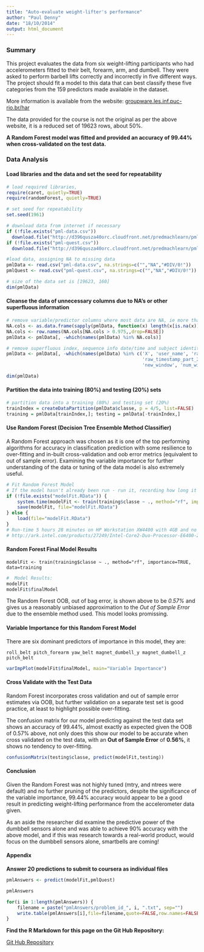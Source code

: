 ```yaml
---
title: "Auto-evaluate weight-lifter's performance"
author: "Paul Denny"
date: "18/10/2014"
output: html_document
---
```


### Summary

This project evaluates the data from six weight-lifting participants who had accelerometers fitted to their belt, forearm, arm, and dumbell. They were asked to perform barbell lifts correctly and incorrectly in five different ways.  The project should fit a model to this data that can best classify these five categories from the 159 predictors made available in the dataset.

More information is available from the website: [groupware.les.inf.puc-rio.br/har](htp://groupware.les.inf.puc-rio.br/har)

The data provided for the course is not the original as per the above website, it is a reduced set of 19623 rows, about 50%.

**A Random Forest model was fitted and provided an accuracy of 99.44% when cross-validated on the test data.**

### Data Analysis

#### Load libraries and the data and set the seed for repeatability

```r
# load required libraries,
require(caret, quietly=TRUE)
require(randomForest, quietly=TRUE)

# set seed for repeatability
set.seed(1961)

# download data from internet if necessary
if (!file.exists("pml-data.csv"))
  download.file("http://d396qusza40orc.cloudfront.net/predmachlearn/pml-training.csv", "pml-data.csv")
if (!file.exists("pml-quest.csv"))
  download.file("http://d396qusza40orc.cloudfront.net/predmachlearn/pml-testing.csv", "pml-quest.csv")

#load data, assigning NA to missing data
pmlData <- read.csv("pml-data.csv", na.strings=c("","NA","#DIV/0!"))
pmlQuest <- read.csv("pml-quest.csv", na.strings=c("","NA","#DIV/0!"))

# size of the data set is [19623, 160]
dim(pmlData)
```

#### Cleanse the data of unnecessary columns due to NA's or other superfluous information

```r
# remove variable/predictor columns where most data are NA, ie more than 97.5%
NA.cols <- as.data.frame(sapply(pmlData, function(x) length(x[is.na(x)])/length(x)))
NA.cols <- row.names(NA.cols[NA.cols > 0.975,,drop=FALSE])
pmlData <- pmlData[, -which(names(pmlData) %in% NA.cols)]

# remove superfluous index, sequence info date/time and subject identity 
pmlData <- pmlData[, -which(names(pmlData) %in% c('X', 'user_name', 'raw_timestamp_part_1', 
                                                  'raw_timestamp_part_2', 'cvtd_timestamp', 
                                                  'new_window', 'num_window'))]

dim(pmlData)
```

#### Partition the data into training (80%) and testing (20%) sets

```r
# partition data into a training (80%) and testing set (20%)
trainIndex = createDataPartition(pmlData$classe, p = 4/5, list=FALSE)
training = pmlData[trainIndex,]; testing = pmlData[-trainIndex,]
```

#### Use Random Forest (Decision Tree Ensemble Method Classifier)

A Random Forest approach was chosen as it is one of the top performing algorithms for accuracy in classification prediction with some resilience to over-fitting and in-built cross-validation and oob error metrics (equivalent to out of sample error).  Examining the variable importance for further understanding of the data or tuning of the data model is also extremely useful.

```r
# Fit Random Forest Model
# If the model hasn't already been run - run it, recording how long it takes and save it. 
if (!file.exists("modelFit.RData")) {
    system.time(modelFit <- train(training$classe ~ ., method="rf", importance=TRUE, data=training))
    save(modelFit, file="modelFit.RData")
} else {
    load(file="modelFit.RData")
}    
# Run-time 5 hours 28 minutes on HP Workstation XW4400 with 4GB and no GX CORES, CPU:
# http://ark.intel.com/products/27249/Intel-Core2-Duo-Processor-E6400-2M-Cache-2_13-GHz-1066-MHz-FSB
```

#### Random Forest Final Model Results

`modelFit <- train(training$classe ~ ., method="rf", importance=TRUE, data=training`

```r
#  Model Results:
modelFit
modelFit$finalModel
```

The Random Forest OOB, out of bag error, is shown above to be *0.57%* and gives us a reasonably unbiased approximation to the *Out of Sample Error* due to the ensemble method used. This model looks promissing.

#### Variable Importance for this Random Forest Model

There are six dominant predictors of importance in this model, they are:

`roll_belt pitch_forearm yaw_belt magnet_dumbell_y magnet_dumbell_z pitch_belt`

```r
varImpPlot(modelFit$finalModel, main="Variable Importance")
```

#### Cross Validate with the Test Data

Random Forest incorporates cross validation and out of sample error estimates via OOB, but further validation on a separate test set is good practice, at least to highlight possible over-fitting.

The confusion matrix for our model predicting against the test data set shows an accuracy of 99.44%, almost exactly as expected given the OOB of 0.57% above, not only does this show our model to be accurate when cross validated on the test data, with an **Out of Sample Error** of **0.56%**, it shows no tendency to over-fitting.

```r
confusionMatrix(testing$classe, predict(modelFit,testing))
```

#### Conclusion

Given the Random Forest was not highly tuned (mtry, and ntrees were default) and no further pruning of the predictors, despite the significance of the variable importance, 99.44% accuracy would appear to be a good result in predicting weight-lifting performance from the accelerometer data given.

As an aside the researcher did examine the predictive power of the dumbbell sensors alone and was able to achieve 90% accuracy with the above model, and if this was research towards a real-world product, would focus on the dumbbell sensors alone, smartbells are coming!

#### Appendix

**Answer 20 predictions to submit to coursera as individual files**

```r
pmlAnswers <- predict(modelFit,pmlQuest)

pmlAnswers

for(i in 1:length(pmlAnswers)) {
    filename = paste("pmlAnswers/problem_id_", i, ".txt", sep="")
    write.table(pmlAnswers[i],file=filename,quote=FALSE,row.names=FALSE,col.names=FALSE)
}
```

**Find the R Markdown for this page on the Git Hub Repository:**

[Git Hub Repository](https://github.com/bayofislands/PML)
